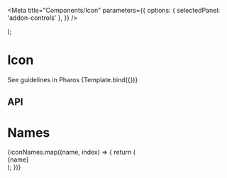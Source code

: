 

<Meta
  title="Components/Icon"
  parameters={{
    options: { selectedPanel: 'addon-controls' },
  }}
/>

  <PharosIcon name={args.name} className="icon-example__icon"></PharosIcon>
);

# Icon

<PharosLink href="https://pharos.jstor.org/components/icon" target="_blank">
  See guidelines in Pharos
</PharosLink>

<Canvas withToolbar>
  <Story
    name="Base"
    argTypes={{
      name: {
        options: iconNames,
        control: {
          type: 'inline-radio',
        },
        defaultValue: 'checkmark',
      },
    }}
  >
    {Template.bind({})}
  </Story>
</Canvas>

## API

<ArgsTable of={PharosIcon} />

# Names

<Canvas withToolbar>
  <Story name="Names">
    <div
      style={{
        display: 'grid',
        gridTemplateColumns: 'repeat(4, auto)',
        gridGap: '2rem',
        marginTop: '2rem',
        justifyContent: 'space-evenly',
      }}
    >
      {iconNames.map((name, index) => {
        return (
          <div className="icon-example__container" key={index}>
            <PharosIcon name={name} className="icon-example__icon"></PharosIcon>
            <div className="icon-example__name">{name}</div>
          </div>
        );
      })}
    </div>
  </Story>
</Canvas>
